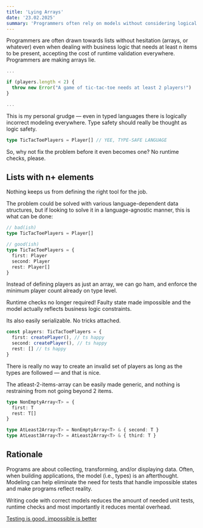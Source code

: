 ```yaml
---
title: 'Lying Arrays'
date: '23.02.2025'
summary: 'Programmers often rely on models without considering logical constraints. This post explores how enforcing minimum list sizes at the type level eliminates faulty states — because type safety should mean logic safety.'
---
```


Programmers are often drawn towards lists without hesitation (arrays, or whatever) even when dealing with business logic that needs at least n items to be present, accepting the cost of runtime validation everywhere. Programmers are making arrays lie.

```ts
...

if (players.length < 2) {
  throw new Error("A game of tic-tac-toe needs at least 2 players!")
}

...
```

This is my personal grudge — even in typed languages there is logically incorrect modeling everywhere. Type safety should really be thought as logic safety.

```ts
type TicTacToePlayers = Player[] // YEE, TYPE-SAFE LANGUAGE
```

So, why not fix the problem before it even becomes one? No runtime checks, please.

## Lists with n+ elements

Nothing keeps us from defining the right tool for the job.

The problem could be solved with various language-dependent data structures, but if looking to solve it in a language-agnostic manner, this is what can be done:

```ts
// bad(ish)
type TicTacToePlayers = Player[]

// good(ish)
type TicTacToePlayers = {
  first: Player
  second: Player
  rest: Player[]
}
```

Instead of defining players as just an array, we can go ham, and enforce the minimum player count already on type level.

Runtime checks no longer required! Faulty state made impossible and the model actually reflects business logic constraints.

Its also easily serializable. No tricks attached.

```ts
const players: TicTacToePlayers = {
  first: createPlayer(), // ts happy
  second: createPlayer(), // ts happy
  rest: [] // ts happy
}
```

There is really no way to create an invalid set of players as long as the types are followed — and that is nice.

The atleast-2-items-array can be easily made generic, and nothing is restraining from not going beyond 2 items.

```ts
type NonEmptyArray<T> = {
  first: T
  rest: T[]
}

type AtLeast2Array<T> = NonEmptyArray<T> & { second: T }
type AtLeast3Array<T> = AtLeast2Array<T> & { third: T }
```

## Rationale

Programs are about collecting, transforming, and/or displaying data. Often, when building applications, the model (i.e., types) is an afterthought. Modeling can help eliminate the need for tests that handle impossible states and make programs reflect reality.

Writing code with correct models reduces the amount of needed unit tests, runtime checks and most importantly it reduces mental overhead.

[Testing is good, impossible is better](https://www.youtube.com/watch?v=IcgmSRJHu_8)
